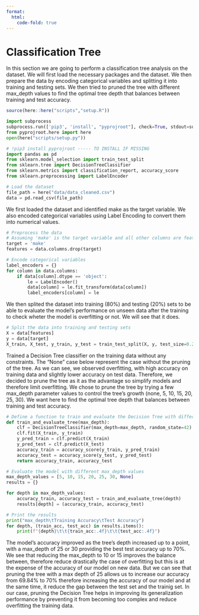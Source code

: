 ```yaml
---
format:
  html:
    code-fold: true
---
```


# Classification Tree

In this section we are going to perform a classification tree analysis on the dataset. We will first load the necessary packages and the dataset. We then prepare the data by encoding categorical variables and splitting it into training and testing sets. We then tried to pruned the tree with different max_depth values to find the optimal tree depth that balances between training and test accuracy.

```r
source(here::here("scripts","setup.R"))
```

```python
import subprocess
subprocess.run(['pip3', 'install', "pyprojroot"], check=True, stdout=subprocess.PIPE, stderr=subprocess.PIPE)
from pyprojroot.here import here
open(here("scripts/setup.py"))
```


```python
# !pip3 install pyprojroot ----- TO INSTALL IF MISSING
import pandas as pd
from sklearn.model_selection import train_test_split
from sklearn.tree import DecisionTreeClassifier
from sklearn.metrics import classification_report, accuracy_score
from sklearn.preprocessing import LabelEncoder

# Load the dataset
file_path = here("data/data_cleaned.csv")
data = pd.read_csv(file_path)
```

We first loaded the dataset and identified make as the target variable. We also encoded categorical variables using Label Encoding to convert them into numerical values.

```python
# Preprocess the data
# Assuming 'make' is the target variable and all other columns are features
target = 'make'
features = data.columns.drop(target)

# Encode categorical variables
label_encoders = {}
for column in data.columns:
    if data[column].dtype == 'object':
        le = LabelEncoder()
        data[column] = le.fit_transform(data[column])
        label_encoders[column] = le
```

We then splited the dataset into training (80%) and testing (20%) sets to be able to evaluate the model's performance on unseen data after the training to check wheter the model is overfitting or not. We will see that it does.

```python
# Split the data into training and testing sets
X = data[features]
y = data[target]
X_train, X_test, y_train, y_test = train_test_split(X, y, test_size=0.2, random_state=42)
```

Trained a Decision Tree classifier on the training data without any constraints.
The "None" case below represent the case without the pruning of the tree. As we can see, we observed overfitting, with high accuracy on training data and slightly lower accuracy on test data. Therefore, we decided to prune the tree as it as the advantage so simplify models and therefore limit overfitting. We chose to prune the tree by trying a few max_depth parameter values to control the tree's growth (none, 5, 10, 15, 20, 25, 30). We want here to find the optimal tree depth that balances between training and test accuracy.

```python
# Define a function to train and evaluate the Decision Tree with different max_depth values
def train_and_evaluate_tree(max_depth):
    clf = DecisionTreeClassifier(max_depth=max_depth, random_state=42)
    clf.fit(X_train, y_train)
    y_pred_train = clf.predict(X_train)
    y_pred_test = clf.predict(X_test)
    accuracy_train = accuracy_score(y_train, y_pred_train)
    accuracy_test = accuracy_score(y_test, y_pred_test)
    return accuracy_train, accuracy_test

# Evaluate the model with different max_depth values
max_depth_values = [5, 10, 15, 20, 25, 30, None]
results = {}

for depth in max_depth_values:
    accuracy_train, accuracy_test = train_and_evaluate_tree(depth)
    results[depth] = (accuracy_train, accuracy_test)

# Print the results
print("max_depth\tTraining Accuracy\tTest Accuracy")
for depth, (train_acc, test_acc) in results.items():
    print(f"{depth}\t\t{train_acc:.4f}\t\t{test_acc:.4f}")
```

The model's accuracy improved as the tree's depth increased up to a point, with a max_depth of 25 or 30 providing the best test accuracy up to 70%. We see that reducing the max_depth to 10 or 15 improves the balance between, therefore reduce drastically the case of overfitting but this is at the expense of the accuracy of our model on new data. But we can see that pruning the tree with a max depth of 25 allows us to increase our accuracy from 69.84% to 70% therefore increasing the accuracy of our model and at the same time, it reduce the gap between the test set and the trainig set. In our case,  pruning the Decision Tree helps in improving its generalization performance by preventing it from becoming too complex and reduce overfitting the training data.

